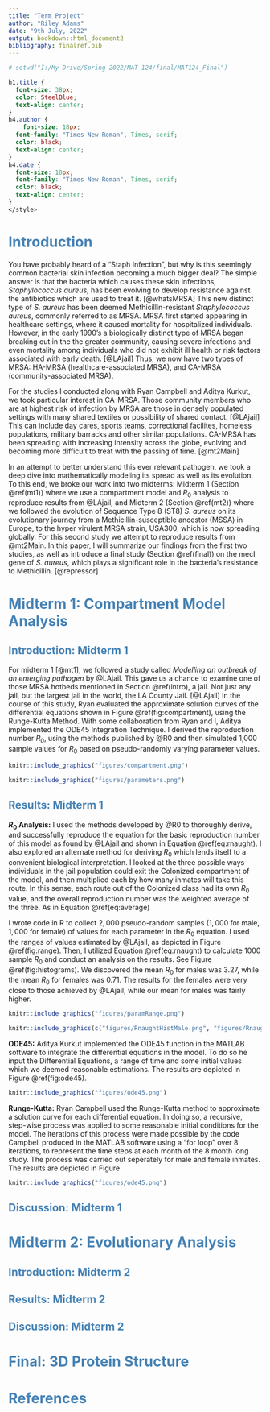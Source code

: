 ```yaml
---
title: "Term Project"
author: "Riley Adams"
date: "9th July, 2022"
output: bookdown::html_document2
bibliography: finalref.bib
---
```


```r
# setwd("I:/My Drive/Spring 2022/MAT 124/final/MAT124_Final")
```

```css

h1.title {
  font-size: 38px;
  color: SteelBlue;
  text-align: center;
}
h4.author { 
    font-size: 18px;
  font-family: "Times New Roman", Times, serif;
  color: black;
  text-align: center;
}
h4.date { 
  font-size: 18px;
  font-family: "Times New Roman", Times, serif;
  color: black;
  text-align: center;
}
</style>
```

# <span style="color: SteelBlue;"> Introduction </span> {#intro}

You have probably heard of a "Staph Infection", but why is this seemingly common bacterial skin infection becoming a much bigger deal? The simple answer is that the bacteria which causes these skin infections, *Staphylococcus aureus*, has been evolving to develop resistance against the antibiotics which are used to treat it. [@whatsMRSA] This new distinct type of *S. aureus* has been deemed Methicillin-resistant *Staphylococcus aureus*, commonly referred to as MRSA. MRSA first started appearing in healthcare settings, where it caused mortality for hospitalized individuals. However, in the early 1990's a biologically distinct type of MRSA began breaking out in the the greater community, causing severe infections and even mortality among individuals who did not exhibit ill health or risk factors associated with early death. [@LAjail] Thus, we now have two types of MRSA: HA-MRSA (healthcare-associated MRSA), and CA-MRSA (community-associated MRSA).

For the studies I conducted along with Ryan Campbell and Aditya Kurkut, we took particular interest in CA-MRSA. Those community members who are at highest risk of infection by MRSA are those in densely populated settings with many shared textiles or possibility of shared contact. [@LAjail] This can include day cares, sports teams, correctional facilites, homeless populations, military barracks and other similar populations. CA-MRSA has been spreading with increasing intensity across the globe, evolving and becoming more difficult to treat with the passing of time. [@mt2Main] 

In an attempt to better understand this ever relevant pathogen, we took a deep dive into mathematically modeling its spread as well as its evolution. To this end, we broke our work into two midterms: Midterm 1 (Section \@ref(mt1)) where we use a compartment model and $R_0$ analysis to reproduce results from @LAjail, and Midterm 2 (Section \@ref(mt2)) where we followed the evolution of Sequence Type 8 (ST8) *S. aureus* on its evolutionary journey from a Methicillin-susceptible ancestor (MSSA) in Europe, to the hyper virulent MRSA strain, USA300, which is now spreading globally. For this second study we attempt to reproduce results from @mt2Main. In this paper, I will summarize our findings from the first two studies, as well as introduce a final study (Section \@ref(final)) on the mecI gene of *S. aureus*, which plays a significant role in the bacteria's resistance to Methicillin. [@repressor]

# <span style="color: SteelBlue;"> Midterm 1: Compartment Model Analysis </span> {#mt1}

## <span style="color: SteelBlue;"> Introduction: Midterm 1 </span> {#introMT1}

For midterm 1 [@mt1], we followed a study called *Modelling an outbreak of an emerging pathogen* by @LAjail. This gave us a chance to examine one of those MRSA hotbeds mentioned in Section \@ref(intro), a jail. Not just any jail, but the largest jail in the world, the LA County Jail. [@LAjail] In the course of this study, Ryan evaluated the approximate solution curves of the differential equations shown in Figure \@ref(fig:compartment), using the Runge-Kutta Method. With some collaboration from Ryan and I, Aditya implemented the ODE45 Integration Technique. I derived the reproduction number $R_0$, using the methods published by @R0 and then simulated 1,000 sample values for $R_0$ based on pseudo-randomly varying parameter values. 

```r
knitr::include_graphics("figures/compartment.png")
```

```r
knitr::include_graphics("figures/parameters.png")
```

## <span style="color: SteelBlue;"> Results: Midterm 1 </span>{#resMT1}

**$R_0$ Analysis:** I used the methods developed by @R0 to thoroughly derive, and successfully reproduce the equation for the basic reproduction number of this model as found by @LAjail and shown in Equation \@ref(eq:rnaught). I also explored an alternate method for deriving $R_0$ which lends itself to a convenient biological interpretation. I looked at the three possible ways individuals in the jail population could exit the Colonized compartment of the model, and then multiplied each by how many inmates will take this route. In this sense, each route out of the Colonized class had its own $R_0$ value, and the overall reproduction number was the weighted average of the three. As in Equation \@ref(eq:average)

\begin{equation}
  R_0=\frac{c\beta_C + (\rho \phi c \beta_I)/ S}{\alpha + \rho \phi + \delta}
  (\#eq:rnaught)
\end{equation}

\begin{align}
  R_0 &= q_1 R_0^1 + q_2 R_0^2 +  q_3 R_0^3 \\
  &= (\frac{\alpha}{\alpha + p\phi + \delta})(\frac{c\beta_C}{\alpha + p\phi + \delta})+(\frac{\delta}{\alpha + p\phi + \delta})(\frac{c\beta_C}{\alpha + p\phi + \delta})+(\frac{p\phi}{\alpha + p\phi + \delta})(\frac{c\beta_C}{\alpha + p\phi + \delta} + \frac{c\beta_I}{\delta})
  (\#eq:average)
\end{align}

I wrote code in R to collect $2,000$ pseudo-random samples ($1,000$ for male, $1,000$ for female) of values for each parameter in the $R_0$ equation. I used the ranges of values estimated by @LAjail, as depicted in Figure \@ref(fig:range). Then, I utilized Equation \@ref(eq:rnaught) to calculate $1000$ sample $R_0$ and conduct an analysis on the results. See Figure \@ref(fig:histograms). We discovered the mean $R_0$ for males was $3.27$, while the mean $R_0$ for females was $0.71$. The results for the females were very close to those achieved by @LAjail, while our mean for males was fairly higher.


```r
knitr::include_graphics("figures/paramRange.png")
```

```r
knitr::include_graphics(c("figures/RnaughtHistMale.png", "figures/RnaughtHistFemale.png"))
```

**ODE45:** Aditya Kurkut implemented the ODE45 function in the MATLAB software to integrate the differential equations in the model. To do so he input the Differential Equations, a range of time and some initial values which we deemed reasonable estimations. The results are depicted in Figure \@ref(fig:ode45).


```r
knitr::include_graphics("figures/ode45.png")
```

**Runge-Kutta:** Ryan Campbell used the Runge-Kutta method to approximate a solution curve for each differential equation. In doing so, a recursive, step-wise process was applied to some reasonable initial conditions for the model. The iterations of this process were made possible by the code Campbell produced in the MATLAB software using a "for loop" over 8 iterations, to represent the time steps at each month of the 8 month long study. The process was carried out seperately for male and female inmates. The results are depicted in Figure 

```r
knitr::include_graphics("figures/ode45.png")
```

## <span style="color: SteelBlue;"> Discussion: Midterm 1 </span> {#discMT1}



# <span style="color: SteelBlue;"> Midterm 2: Evolutionary Analysis </span> {#mt2}

## <span style="color: SteelBlue;"> Introduction: Midterm 2 </span> {#introMT2}



## <span style="color: SteelBlue;"> Results: Midterm 2 </span> {#resMT2}



## <span style="color: SteelBlue;"> Discussion: Midterm 2 </span> {#discMT2}



# <span style="color: SteelBlue;"> Final: 3D Protein Structure </span> {#final}



# <span style="color: SteelBlue;"> References </span>

